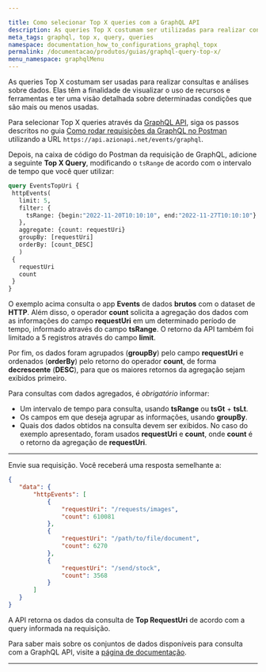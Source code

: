 ```yaml
---

title: Como selecionar Top X queries com a GraphQL API
description: As queries Top X costumam ser utilizadas para realizar consultas e análises sobre dados. Elas têm a finalidade de visualizar a utilização de recursos e ferramentas e ter uma visão sobre determinadas condições que são mais ou menos utilizadas.
meta_tags: graphql, top x, query, queries
namespace: documentation_how_to_configurations_graphql_topx
permalink: /documentacao/produtos/guias/graphql-query-top-x/
menu_namespace: graphqlMenu
---
```


As queries Top X costumam ser usadas para realizar consultas e análises sobre dados. Elas têm a finalidade de visualizar o uso de recursos e ferramentas e ter uma visão detalhada sobre determinadas condições que são mais ou menos usadas.

Para selecionar Top X queries através da [GraphQL API](/pt-br/documentacao/devtools/graphql-api/visao-geral/), siga os passos descritos no guia [Como rodar requisições da GraphQL no Postman](/pt-br/documentacao/produtos/guias/consultar-graphql-postman/) utilizando a URL `https://api.azionapi.net/events/graphql`.

Depois, na caixa de código do Postman da requisição de GraphQL, adicione a seguinte **Top X Query**, modificando o `tsRange` de acordo com o intervalo de tempo que você quer utilizar:

```graphql
query EventsTopUri {
 httpEvents(
   limit: 5,
   filter: {
     tsRange: {begin:"2022-11-20T10:10:10", end:"2022-11-27T10:10:10"}
   },
   aggregate: {count: requestUri}
   groupBy: [requestUri]
   orderBy: [count_DESC]
   )
 {
   requestUri
   count
 }
}
```

O exemplo acima consulta o app **Events** de dados **brutos** com o dataset de **HTTP**. Além disso, o operador **count** solicita a agregação dos dados com as informações do campo **requestUri** em um determinado período de tempo, informado através do campo **tsRange**. O retorno da API também foi limitado a 5 registros através do campo **limit**.

Por fim, os dados foram agrupados (**groupBy**) pelo campo **requestUri** e ordenados (**orderBy**) pelo retorno do operador **count**, de forma **decrescente** (**DESC**), para que os maiores retornos da agregação sejam exibidos primeiro.

Para consultas com dados agregados, é *obrigatório* informar:

- Um intervalo de tempo para consulta, usando **tsRange** ou **tsGt** + **tsLt**.
- Os campos em que deseja agrupar as informações, usando **groupBy**.
- Quais dos dados obtidos na consulta devem ser exibidos. No caso do exemplo apresentado, foram usados **requestUri** e **count**, onde **count** é o retorno da agregação de **requestUri**.

---

Envie sua requisição. Você receberá uma resposta semelhante a:

```json
{
   "data": {
       "httpEvents": [
           {
               "requestUri": "/requests/images",
               "count": 610081
           },
           {
               "requestUri": "/path/to/file/document",
               "count": 6270
           },
           {
               "requestUri": "/send/stock",
               "count": 3568
           }
       ]
   }
}
```

A API retorna os dados da consulta de **Top RequestUri** de acordo com a query informada na requisição.

Para saber mais sobre os conjuntos de dados disponíveis para consulta com a GraphQL API, visite a [página de documentação](/pt-br/documentacao/devtools/graphql-api/recursos/#conjuntos-de-dados).



---


